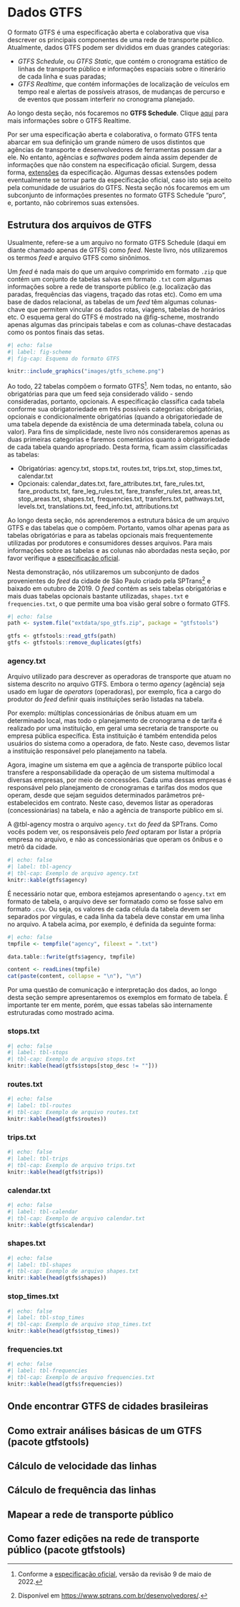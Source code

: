 # Dados GTFS

O formato GTFS é uma especificação aberta e colaborativa que visa descrever os principais componentes de uma rede de transporte público. Atualmente, dados GTFS podem ser divididos em duas grandes categorias:

-   *GTFS Schedule*, ou *GTFS Static*, que contém o cronograma estático de linhas de transporte público e informações espaciais sobre o itinerário de cada linha e suas paradas;
-   *GTFS Realtime*, que contém informações de localização de veículos em tempo real e alertas de possíveis atrasos, de mudanças de percurso e de eventos que possam interferir no cronograma planejado.

Ao longo desta seção, nós focaremos no **GTFS Schedule**. Clique [aqui](https://gtfs.org/realtime/) para mais informações sobre o GTFS Realtime.

Por ser uma especificação aberta e colaborativa, o formato GTFS tenta abarcar em sua definição um grande número de usos distintos que agências de transporte e desenvolvedores de ferramentas possam dar a ele. No entanto, agências e *softwares* podem ainda assim depender de informações que não constem na especificação oficial. Surgem, dessa forma, [extensões](https://gtfs.org/extensions/) da especificação. Algumas dessas extensões podem eventualmente se tornar parte da especificação oficial, caso isto seja aceito pela comunidade de usuários do GTFS. Nesta seção nós focaremos em um subconjunto de informações presentes no formato GTFS Schedule "puro", e, portanto, não cobriremos suas extensões.

## Estrutura dos arquivos de GTFS

Usualmente, refere-se a um arquivo no formato GTFS Schedule (daqui em diante chamado apenas de GTFS) como *feed*. Neste livro, nós utilizaremos os termos *feed* e arquivo GTFS como sinônimos.

Um *feed* é nada mais do que um arquivo comprimido em formato `.zip` que contém um conjunto de tabelas salvas em formato `.txt` com algumas informações sobre a rede de transporte público (e.g. localização das paradas, frequências das viagens, traçado das rotas etc). Como em uma base de dados relacional, as tabelas de um *feed* têm algumas colunas-chave que permitem vincular os dados rotas, viagens, tabelas de horários etc. O esquema geral do GTFS é mostrado na @fig-scheme, mostrando apenas algumas das principais tabelas e com as colunas-chave destacadas como os pontos finais das setas.

```r
#| echo: false
#| label: fig-scheme
#| fig-cap: Esquema do formato GTFS

knitr::include_graphics("images/gtfs_scheme.png")
```

Ao todo, 22 tabelas compõem o formato GTFS[^1]. Nem todas, no entanto, são obrigatórias para que um feed seja considerado válido - sendo consideradas, portanto, opcionais. A especificação classifica cada tabela conforme sua obrigatoriedade em três possíveis categorias: obrigatórias, opcionais e condicionalmente obrigatórias (quando a obrigatoriedade de uma tabela depende da existência de uma determinada tabela, coluna ou valor). Para fins de simplicidade, neste livro nós consideraremos apenas as duas primeiras categorias e faremos comentários quanto à obrigatoriedade de cada tabela quando apropriado. Desta forma, ficam assim classificadas as tabelas:

[^1]: Conforme a [especificação oficial](https://gtfs.org/schedule/reference/), versão da revisão 9 de maio de 2022.

- Obrigatórias: agency.txt, stops.txt, routes.txt, trips.txt, stop_times.txt, calendar.txt
- Opcionais: calendar_dates.txt, fare_attributes.txt, fare_rules.txt, fare_products.txt, fare_leg_rules.txt, fare_transfer_rules.txt, areas.txt, stop_areas.txt, shapes.txt, frequencies.txt, transfers.txt, pathways.txt, levels.txt, translations.txt, feed_info.txt, attributions.txt

Ao longo desta seção, nós aprenderemos a estrutura básica de um arquivo GTFS e das tabelas que o compõem. Portanto, vamos olhar apenas para as tabelas obrigatórias e para as tabelas opcionais mais frequentemente utilizadas por produtores e consumidores desses arquivos. Para mais informações sobre as tabelas e as colunas não abordadas nesta seção, por favor verifique a [especificação oficial](https://gtfs.org/schedule/reference/).

Nesta demonstração, nós utilizaremos um subconjunto de dados provenientes do *feed* da cidade de São Paulo criado pela SPTrans[^2] e baixado em outubro de 2019. O *feed* contém as seis tabelas obrigatórias e mais duas tabelas opcionais bastante utilizadas, `shapes.txt` e `frequencies.txt`, o que permite uma boa visão geral sobre o formato GTFS.

[^2]: Disponível em <https://www.sptrans.com.br/desenvolvedores/>.

```r
#| echo: false
path <- system.file("extdata/spo_gtfs.zip", package = "gtfstools")

gtfs <- gtfstools::read_gtfs(path)
gtfs <- gtfstools::remove_duplicates(gtfs)
```

### agency.txt

Arquivo utilizado para descrever as operadoras de transporte que atuam no sistema descrito no arquivo GTFS. Embora o termo *agency* (agência) seja usado em lugar de *operators* (operadoras), por exemplo, fica a cargo do produtor do *feed* definir quais instituições serão listadas na tabela.

Por exemplo: múltiplas concessionárias de ônibus atuam em um determinado local, mas todo o planejamento de cronograma e de tarifa é realizado por uma instituição, em geral uma secretaria de transporte ou empresa pública específica. Esta instituição é também entendida pelos usuários do sistema como a operadora, de fato. Neste caso, devemos listar a instituição responsável pelo planejamento na tabela.

Agora, imagine um sistema em que a agência de transporte público local transfere a responsabilidade da operação de um sistema multimodal a diversas empresas, por meio de concessões. Cada uma dessas empresas é responsável pelo planejamento de cronogramas e tarifas dos modos que operam, desde que sejam seguidos determinados parâmetros pré-estabelecidos em contrato. Neste caso, devemos listar as operadoras (concessionárias) na tabela, e não a agência de transporte público em si.

A @tbl-agency mostra o arquivo `agency.txt` do *feed* da SPTrans. Como vocês podem ver, os responsáveis pelo *feed* optaram por listar a própria empresa no arquivo, e não as concessionárias que operam os ônibus e o metrô da cidade.

```r
#| echo: false
#| label: tbl-agency
#| tbl-cap: Exemplo de arquivo agency.txt
knitr::kable(gtfs$agency)
```

É necessário notar que, embora estejamos apresentando o `agency.txt` em formato de tabela, o arquivo deve ser formatado como se fosse salvo em formato `.csv`. Ou seja, os valores de cada célula da tabela devem ser separados por vírgulas, e cada linha da tabela deve constar em uma linha no arquivo. A tabela acima, por exemplo, é definida da seguinte forma:

```r
#| echo: false
tmpfile <- tempfile("agency", fileext = ".txt")

data.table::fwrite(gtfs$agency, tmpfile)

content <- readLines(tmpfile)
cat(paste(content, collapse = "\n"), "\n")
```

Por uma questão de comunicação e interpretação dos dados, ao longo desta seção sempre apresentaremos os exemplos em formato de tabela. É importante ter em mente, porém, que essas tabelas são internamente estruturadas como mostrado acima.

### stops.txt

```r
#| echo: false
#| label: tbl-stops
#| tbl-cap: Exemplo de arquivo stops.txt
knitr::kable(head(gtfs$stops[stop_desc != ""]))
```

### routes.txt

```r
#| echo: false
#| label: tbl-routes
#| tbl-cap: Exemplo de arquivo routes.txt
knitr::kable(head(gtfs$routes))
```

### trips.txt

```r
#| echo: false
#| label: tbl-trips
#| tbl-cap: Exemplo de arquivo trips.txt
knitr::kable(head(gtfs$trips))
```

### calendar.txt

```r
#| echo: false
#| label: tbl-calendar
#| tbl-cap: Exemplo de arquivo calendar.txt
knitr::kable(gtfs$calendar)
```

### shapes.txt

```r
#| echo: false
#| label: tbl-shapes
#| tbl-cap: Exemplo de arquivo shapes.txt
knitr::kable(head(gtfs$shapes))
```

### stop_times.txt

```r
#| echo: false
#| label: tbl-stop_times
#| tbl-cap: Exemplo de arquivo stop_times.txt
knitr::kable(head(gtfs$stop_times))
```

### frequencies.txt

```r
#| echo: false
#| label: tbl-frequencies
#| tbl-cap: Exemplo de arquivo frequencies.txt
knitr::kable(head(gtfs$frequencies))
```

## Onde encontrar GTFS de cidades brasileiras

## Como extrair análises básicas de um GTFS (pacote gtfstools)

## Cálculo de velocidade das linhas

## Cálculo de frequência das linhas

## Mapear a rede de transporte público

## Como fazer edições na rede de transporte público (pacote gtfstools)
